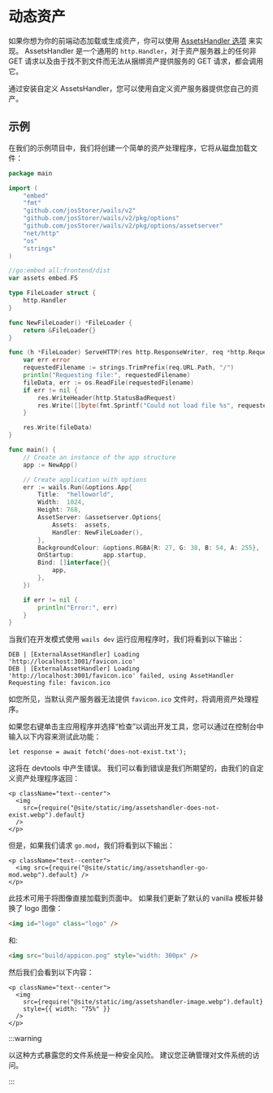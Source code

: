 # 动态资产

如果你想为你的前端动态加载或生成资产，你可以使用 [AssetsHandler 选项](../reference/options#资产处理程序) 来实现。 AssetsHandler 是一个通用的 `http.Handler`，对于资产服务器上的任何非 GET 请求以及由于找不到文件而无法从捆绑资产提供服务的 GET 请求，都会调用它。

通过安装自定义 AssetsHandler，您可以使用自定义资产服务器提供您自己的资产。

## 示例

在我们的示例项目中，我们将创建一个简单的资产处理程序，它将从磁盘加载文件：

```go title=main.go {17-36,49}
package main

import (
    "embed"
    "fmt"
    "github.com/josStorer/wails/v2"
    "github.com/josStorer/wails/v2/pkg/options"
    "github.com/josStorer/wails/v2/pkg/options/assetserver"
    "net/http"
    "os"
    "strings"
)

//go:embed all:frontend/dist
var assets embed.FS

type FileLoader struct {
    http.Handler
}

func NewFileLoader() *FileLoader {
    return &FileLoader{}
}

func (h *FileLoader) ServeHTTP(res http.ResponseWriter, req *http.Request) {
    var err error
    requestedFilename := strings.TrimPrefix(req.URL.Path, "/")
    println("Requesting file:", requestedFilename)
    fileData, err := os.ReadFile(requestedFilename)
    if err != nil {
        res.WriteHeader(http.StatusBadRequest)
        res.Write([]byte(fmt.Sprintf("Could not load file %s", requestedFilename)))
    }

    res.Write(fileData)
}

func main() {
    // Create an instance of the app structure
    app := NewApp()

    // Create application with options
    err := wails.Run(&options.App{
        Title:  "helloworld",
        Width:  1024,
        Height: 768,
        AssetServer: &assetserver.Options{
            Assets:  assets,
            Handler: NewFileLoader(),
        },
        BackgroundColour: &options.RGBA{R: 27, G: 38, B: 54, A: 255},
        OnStartup:        app.startup,
        Bind: []interface{}{
            app,
        },
    })

    if err != nil {
        println("Error:", err)
    }
}
```

当我们在开发模式使用 `wails dev` 运行应用程序时，我们将看到以下输出：

```
DEB | [ExternalAssetHandler] Loading 'http://localhost:3001/favicon.ico'
DEB | [ExternalAssetHandler] Loading 'http://localhost:3001/favicon.ico' failed, using AssetHandler
Requesting file: favicon.ico
```

如您所见，当默认资产服务器无法提供 `favicon.ico` 文件时，将调用资产处理程序。

如果您右键单击主应用程序并选择“检查”以调出开发工具，您可以通过在控制台中输入以下内容来测试此功能：

```
let response = await fetch('does-not-exist.txt');
```

这将在 devtools 中产生错误。 我们可以看到错误是我们所期望的，由我们的自定义资产处理程序返回：

```mdx-code-block
<p className="text--center">
  <img
    src={require("@site/static/img/assetshandler-does-not-exist.webp").default}
  />
</p>
```

但是，如果我们请求 `go.mod`，我们将看到以下输出：

```mdx-code-block
<p className="text--center">
  <img src={require("@site/static/img/assetshandler-go-mod.webp").default} />
</p>
```

此技术可用于将图像直接加载到页面中。 如果我们更新了默认的 vanilla 模板并替换了 logo 图像：

```html
<img id="logo" class="logo" />
```

和:

```html
<img src="build/appicon.png" style="width: 300px" />
```

然后我们会看到以下内容：

```mdx-code-block
<p className="text--center">
  <img
    src={require("@site/static/img/assetshandler-image.webp").default}
    style={{ width: "75%" }}
  />
</p>
```

:::warning

以这种方式暴露您的文件系统是一种安全风险。 建议您正确管理对文件系统的访问。

:::
